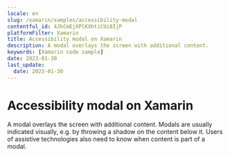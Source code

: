 ```yaml
---
locale: en
slug: /xamarin/samples/accessibility-modal
contentful_id: 4JhCmEjXPlKXhtiCUi8IjP
platformFilter: Xamarin
title: Accessibility modal on Xamarin
description: A modal overlays the screen with additional content.
keywords: [Xamarin code sample]
date: 2023-01-30
last_update:
  date: 2023-01-30
---
```


# Accessibility modal on Xamarin

A modal overlays the screen with additional content. Modals are usually indicated visually, e.g. by throwing a shadow on the content below it. Users of assistive technologies also need to know when content is part of a modal.

<CodeSample id="accessibility-modal" locale="en" platform="xamarin"/>
